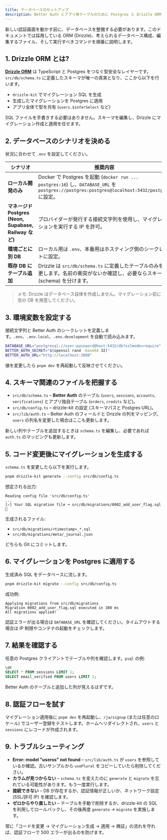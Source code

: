 ```yaml
---
title: データベースのセットアップ
description: Better Auth とアプリ用テーブルのために Postgres と Drizzle ORM を準備する手順。
---
```


新しい認証画面を動かす前に、データベースを整備する必要があります。このドキュメントでは採用している ORM (Drizzle)、考えられるデータベース構成、編集するファイル、そして実行すべきコマンドを順番に説明します。

## 1. Drizzle ORM とは?

**[Drizzle ORM](https://orm.drizzle.team/)** は TypeScript と Postgres をつなぐ型安全なレイヤーです。`src/db/schema.ts` に定義したスキーマが唯一の真実となり、ここから以下を行います。

- `drizzle-kit` でマイグレーション SQL を生成
- 生成したマイグレーションを Postgres に適用
- アプリ全体で型を共有 (`users.$inferSelect` など)

SQL ファイルを手書きする必要はありません。スキーマを編集し、Drizzle にマイグレーション作成と適用を任せます。

## 2. データベースのシナリオを決める

状況に合わせて `.env` を設定してください。

| シナリオ | 推奨内容 |
| --- | --- |
| **ローカル開発のみ** | Docker で Postgres を起動 (`docker run ... postgres:16`) し、`DATABASE_URL` を `postgres://postgres:postgres@localhost:5432/postgres` に設定。 |
| **マネージド Postgres (Neon, Supabase, Railway など)** | プロバイダーが発行する接続文字列を使用し、マイグレーションを実行する IP を許可。 |
| **環境ごとに別 DB** | ローカル用は `.env`、本番用はホスティング側のシークレットに設定。 |
| **既存 DB にテーブル追加** | Drizzle は `src/db/schema.ts` に定義したテーブルのみを変更します。名前の衝突がないか確認し、必要ならスキーマ (schema) を分けます。 |

> メモ: Drizzle はデータベース自体を作成しません。マイグレーション前に空の DB を用意してください。

## 3. 環境変数を設定する

接続文字列と Better Auth のシークレットを定義します。`.env`、`.env.local`、`.env.development` を自動で読み込みます。

```bash  title=".env"
DATABASE_URL="postgresql://user:password@host:5432/db?sslmode=require"
BETTER_AUTH_SECRET="$(openssl rand -base64 32)"
BETTER_AUTH_URL="http://localhost:3000"
```

値を変更したら `pnpm dev` を再起動して反映させてください。

## 4. スキーマ関連のファイルを把握する

- `src/db/schema.ts` – **Better Auth** のテーブル (`users`, `sessions`, `accounts`, `verifications`) とアプリ独自テーブル (`orders`, `credits` など)。
- `src/db/config.ts` – drizzle-kit の設定 (スキーマパスと Postgres URL)。
- `src/lib/auth.ts` – Better Auth のフィールドと Drizzle の列をマッピング。`users` の列名を変更した場合はここも更新します。

新しい列やテーブルを追加するときは `schema.ts` を編集し、必要であれば `auth.ts` のマッピングも更新します。

## 5. コード変更後にマイグレーションを生成する

`schema.ts` を変更したら以下を実行します。

```bash
pnpm drizzle-kit generate --config src/db/config.ts
```

想定される出力:

```
Reading config file 'src/db/config.ts'
...
[✓] Your SQL migration file ➜ src/db/migrations/0002_add_user_flag.sql 🚀
```

生成されるファイル:

- `src/db/migrations/<timestamp>_*.sql`
- `src/db/migrations/meta/_journal.json`

どちらも Git にコミットします。

## 6. マイグレーションを Postgres に適用する

生成済み SQL をデータベースに流します。

```bash
pnpm drizzle-kit migrate --config src/db/config.ts
```

成功例:

```
Applying migrations from src/db/migrations
Migration 0002_add_user_flag.sql executed in 380 ms
All migrations applied!
```

認証エラーが出る場合は `DATABASE_URL` を確認してください。タイムアウトする場合は IP 制限やコンテナの起動をチェックします。

## 7. 結果を確認する

任意の Postgres クライアントでテーブルや列を確認します。`psql` の例:

```sql
\dt
SELECT * FROM sessions LIMIT 1;
SELECT email_verified FROM users LIMIT 1;
```

Better Auth のテーブルと追加した列が見えるはずです。

## 8. 認証フローを試す

マイグレーション適用後に `pnpm dev` を再起動し、`/ja/signup` (または任意のロケール) でユーザー登録をテストします。ホームへリダイレクトされ、`users` と `sessions` にレコードが作成されます。

## 9. トラブルシューティング

- **Error: model "userss" not found** – `src/lib/auth.ts` が `users` を参照しているか確認。古いサンプルから `usePlural` をコピーしていたら削除してください。
- **カラムが見つからない** – `schema.ts` を変えたのに `generate` と `migrate` を忘れている可能性があります。もう一度実行します。
- **接続できない** – DB が存在するか、認証情報が正しいか、ネットワーク設定 (SSL/許可 IP) を確認します。
- **ゼロからやり直したい** – テーブルを手動で削除するか、drizzle-kit の SQL を利用してロールバックし、その後再度 `generate` → `migrate` を実施します。

常に「コードを変更 → マイグレーション生成 → 適用 → 検証」の流れを守れば、認証フローで 500 エラーが出るのを防げます。
